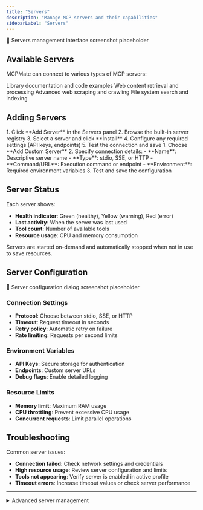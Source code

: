 ```yaml
---
title: "Servers"
description: "Manage MCP servers and their capabilities"
sidebarLabel: "Servers"
---
```



<div className="placeholder-screenshot">
  📸 Servers management interface screenshot placeholder
</div>

## Available Servers

MCPMate can connect to various types of MCP servers:

<CardGroup cols={2}>
  <Card title="Context7" icon="book-open">
    Library documentation and code examples
  </Card>
  <Card title="Fetch" icon="download">
    Web content retrieval and processing
  </Card>
  <Card title="Firecrawl" icon="spider">
    Advanced web scraping and crawling
  </Card>
  <Card title="Everything" icon="search">
    File system search and indexing
  </Card>
</CardGroup>

## Adding Servers

<Tabs>
  <Tab label="From Registry">
    1. Click **Add Server** in the Servers panel
    2. Browse the built-in server registry
    3. Select a server and click **Install**
    4. Configure any required settings (API keys, endpoints)
    5. Test the connection and save
  </Tab>
  
  <Tab label="Custom Server">
    1. Choose **Add Custom Server**
    2. Specify connection details:
       - **Name**: Descriptive server name
       - **Type**: stdio, SSE, or HTTP
       - **Command/URL**: Execution command or endpoint
       - **Environment**: Required environment variables
    3. Test and save the configuration
  </Tab>
</Tabs>

## Server Status

Each server shows:
- **Health indicator**: Green (healthy), Yellow (warning), Red (error)
- **Last activity**: When the server was last used
- **Tool count**: Number of available tools
- **Resource usage**: CPU and memory consumption

<Callout type="info">
  Servers are started on-demand and automatically stopped when not in use to save resources.
</Callout>

## Server Configuration

<div className="placeholder-screenshot">
  📸 Server configuration dialog screenshot placeholder
</div>

### Connection Settings
- **Protocol**: Choose between stdio, SSE, or HTTP
- **Timeout**: Request timeout in seconds
- **Retry policy**: Automatic retry on failure
- **Rate limiting**: Requests per second limits

### Environment Variables
- **API Keys**: Secure storage for authentication
- **Endpoints**: Custom server URLs
- **Debug flags**: Enable detailed logging

### Resource Limits
- **Memory limit**: Maximum RAM usage
- **CPU throttling**: Prevent excessive CPU usage
- **Concurrent requests**: Limit parallel operations

## Troubleshooting

Common server issues:

- **Connection failed**: Check network settings and credentials
- **High resource usage**: Review server configuration and limits
- **Tools not appearing**: Verify server is enabled in active profile
- **Timeout errors**: Increase timeout values or check server performance

---

<details>
<summary>Advanced server management</summary>

Configure custom health checks, set up server clustering for high availability, and implement custom authentication methods for enterprise deployments.

</details>
